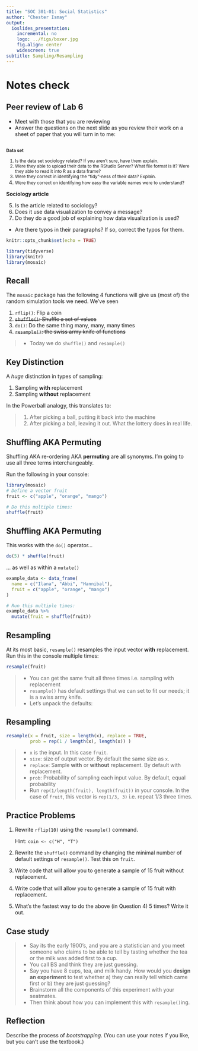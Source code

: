 ```yaml
---
title: "SOC 301-01: Social Statistics"
author: "Chester Ismay"
output:
  ioslides_presentation:
    incremental: no
    logo: ../figs/boxer.jpg
    fig.align: center
    widescreen: true
subtitle: Sampling/Resampling
---
```


# Notes check

## Peer review of Lab 6

- Meet with those that you are reviewing
- Answer the questions on the next slide as you review their work on a sheet of paper that you will turn in to me:

##

<small>
**Data set**

  1. Is the data set sociology related?  If you aren't sure, have them explain.  
  2. Were they able to upload their data to the RStudio Server?  What file format is it?  Were they able to read it into R as a data frame?
  3. Were they correct in identifying the "tidy"-ness of their data?  Explain.
  4. Were they correct on identifying how easy the variable names were to understand?
</small>

**Sociology article**

  5. Is the article related to sociology?
  6. Does it use data visualization to convey a message?
  7. Do they do a good job of explaining how data visualization is used?

- Are there typos in their paragraphs?  If so, correct the typos for them.
</small>

```r
knitr::opts_chunk$set(echo = TRUE)
```

```r
library(tidyverse)
library(knitr)
library(mosaic)
```

## Recall

The `mosaic` package has the following 4 functions will give us (most of) the random simulation tools we need. We've seen

1. `rflip()`: Flip a coin
1. ~~`shuffle()`: Shuffle a set of values~~
1. `do()`: Do the same thing many, many, many times
1. ~~`resample()`: the swiss army knife of functions~~

> * Today we do `shuffle()` and `resample()`

## Key Distinction

A *huge* distinction in types of sampling:

1. Sampling **with** replacement
1. Sampling **without** replacement

In the Powerball analogy, this translates to:

> 1. After picking a ball, putting it back into the machine
> 1. After picking a ball, leaving it out. What the lottery does in real life.




## Shuffling AKA Permuting

Shuffling AKA re-ordering AKA **permuting** are all synonyms. I'm going to use
all three terms interchangeably. 

Run the following in your console:

```r
library(mosaic)
# Define a vector fruit
fruit <- c("apple", "orange", "mango")

# Do this multiple times:
shuffle(fruit)
```




## Shuffling AKA Permuting

This works with the `do()` operator...

```r
do(5) * shuffle(fruit)
```

... as well as within a `mutate()`

```r
example_data <- data_frame(
  name = c("Ilana", "Abbi", "Hannibal"),
  fruit = c("apple", "orange", "mango")
)

# Run this multiple times: 
example_data %>% 
  mutate(fruit = shuffle(fruit))
```



## Resampling

At its most basic, `resample()` resamples the input vector **with** replacement. Run this in the console multiple times:

```r
resample(fruit)
```

> * You can get the same fruit all three times i.e. sampling with replacement
> * `resample()` has default settings that we can set to fit our needs; it is a swiss army knife.
> * Let's unpack the defaults:




## Resampling

```r
resample(x = fruit, size = length(x), replace = TRUE, 
         prob = rep(1 / length(x), length(x)) )
```

> * `x` is the input. In this case `fruit`.
> * `size`: size of output vector. By default the same size as `x`.
> * `replace`: Sample **with** or **without** replacement. By default with replacement.
> * `prob`: Probability of sampling each input value. By default, equal probability
> * Run `rep(1/length(fruit), length(fruit))` in your console. In the case of
`fruit`, this vector is `rep(1/3, 3)` i.e. repeat 1/3 three times.

## Practice Problems

1. Rewrite `rflip(10)` using the `resample()` command. 

    Hint: `coin <- c("H", "T")`
    
1. Rewrite the `shuffle()` command by changing the minimal number of default settings of `resample()`. Test this on `fruit`.
1. Write code that will allow you to generate a sample of 15 fruit without replacement.
1. Write code that will allow you to generate a sample of 15 fruit with replacement.
1. What's the fastest way to do the above (in Question 4) 5 times? Write it out.

## Case study

> * Say its the early 1900's, and you are a statistician and you meet someone who claims to be able to tell by tasting whether the tea or the milk was added first to a cup.
> * You call BS and think they are just guessing.
> * Say you have 8 cups, tea, and milk handy. How would you **design an experiment** to test whether a) they can really tell which came first or b) they are just guessing?
> * Brainstorm all the components of this experiment with your seatmates.
> * Then think about how you can implement this with `resample()`ing.

## Reflection

Describe the process of _bootstrapping_.  (You can use your notes if you like, but you can't use the textbook.)
